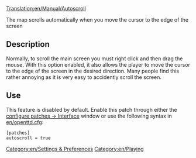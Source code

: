 [[Translation:en/Manual/Autoscroll]]


The map scrolls automatically when you move the cursor to the edge of the screen

== Description ==
Normally, to scroll the main screen you must right click and then drag the mouse.  With this option enabled, it also allows the player to move the cursor to the edge of the screen in the desired direction.  Many people find this rather annoying as it is very easy to accidently scroll the screen.

== Use ==
This feature is disabled by default. Enable this patch through either the [[en/Archive/Manual/Settings/Advanced Settings/Interface#Pan window when mouse is at the edge|configure patches -> Interface]] window or use the following syntax in [[en/openttd.cfg]]:
<pre>[patches]
autoscroll = true</pre>

[[Category:en/Settings & Preferences]][[Category:en/Playing]]